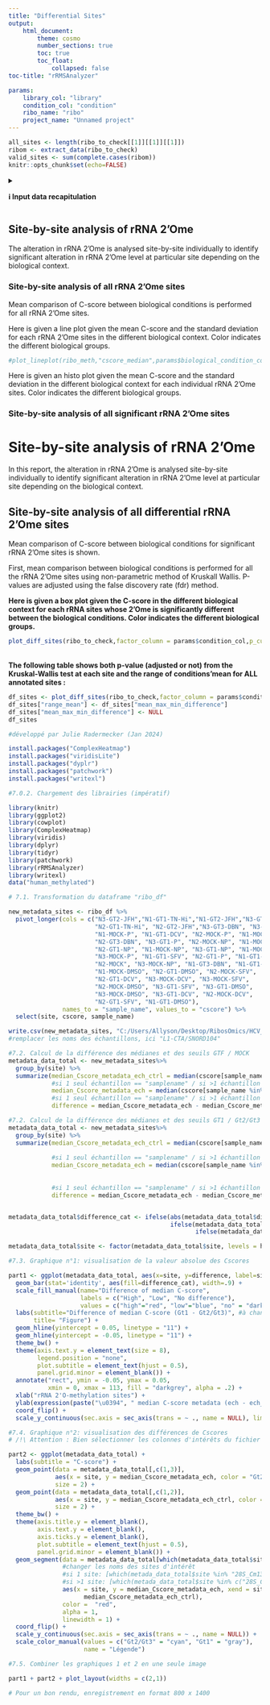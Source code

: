 ```yaml
---
title: "Differential Sites"
output: 
    html_document:
        theme: cosmo
        number_sections: true
        toc: true
        toc_float:
            collapsed: false
toc-title: "rRMSAnalyzer"

params:
    library_col: "library"
    condition_col: "condition"
    ribo_name: "ribo"
    project_name: "Unnamed project"
---
```

```r
all_sites <- length(ribo_to_check[[1]][[1]][[1]])
ribom <- extract_data(ribo_to_check)
valid_sites <- sum(complete.cases(ribom))
knitr::opts_chunk$set(echo=FALSE)
```

<details>

<summary>

<b> ℹ️ Input data recapitulation </b>

</summary>
Project name : **`r params$project_name`**<br><br>
RiboClass Name : **`r params$ribo_name`**. <br> Number of uploaded samples: **`r length(ribo_to_check[[1]])`** samples. <br> RNA(s) used by the coverage tool: **`r as.character(ribo_to_check[["rna_names"]][["original_name"]])`** <br> There are **`r as.character(all_sites)`** genomic positions.


__**C-score**__ <br>
Method of computation : **`r as.character(ribo_to_check["cscore_method"])`** <br>
Window length : **`r as.character(ribo_to_check["cscore_window"])`**<br>
**`r as.character(valid_sites)`** genomic positions with a valid
C-score in all samples.
<br>
<br>
__**ComBat-seq**__<br>
ComBat-seq correction ?
**`r ifelse(is.null(ribo_to_check[["combatSeq_count"]]),"No","Yes")`** <br>
Metadata used for ComBat-seq :
**`r ifelse(is.null(ribo_to_check[["col_used_combatSeq"]]),"None",as.character(ribo_to_check["col_used_combatSeq"]))`**

</details>

## Site-by-site analysis of rRNA 2'Ome

The alteration in rRNA 2'Ome is analysed site-by-site individually to identify significant alteration in rRNA 2'Ome level at particular site depending on the biological context.

### Site-by-site analysis of all rRNA 2'Ome sites {.tabset}

Mean comparison of C-score between biological conditions is performed for all rRNA 2'Ome sites.

Here is given a line plot given the mean C-score and the standard deviation for each rRNA 2'Ome sites in the different biological context. Color indicates the different biological groups.

```r
#plot_lineplot(ribo_meth,"cscore_median",params$biological_condition_col)
```

Here is given an histo plot given the mean C-score and the standard deviation in the different biological context for each individual rRNA 2'Ome sites. Color indicates the different biological groups.


### Site-by-site analysis of all significant rRNA 2'Ome sites {.tabset}


# Site-by-site analysis of rRNA 2'Ome

In this report, the alteration in rRNA 2'Ome is analysed site-by-site individually to identify significant alteration in rRNA 2'Ome level at particular site depending on the biological context.

## Site-by-site analysis of all differential rRNA 2'Ome sites

Mean comparison of C-score between biological conditions for significant rRNA 2'Ome sites is shown.

First, mean comparison between biological conditions is performed for all the rRNA 2'Ome sites using non-parametric method of Kruskall Wallis. P-values are adjusted using the false discovery rate (fdr) method. 

**Here is given a box plot given the C-score in the different biological context for each rRNA sites whose 2'Ome is significantly different between the biological conditions. Color indicates the different biological groups.**

```r
plot_diff_sites(ribo_to_check,factor_column = params$condition_col,p_cutoff = 0.1)
```

<br>
**The following table shows both p-value (adjusted or not) from the Kruskal-Wallis test at each site and the range of conditions'mean for ALL annotated sites :**

```r
df_sites <- plot_diff_sites(ribo_to_check,factor_column = params$condition_col,object_only = TRUE)
df_sites["range_mean"] <- df_sites["mean_max_min_difference"]
df_sites["mean_max_min_difference"] <- NULL
df_sites
```

```r
#développé par Julie Radermecker (Jan 2024)

install.packages("ComplexHeatmap")
install.packages("viridisLite")
install.packages("dyplr")
install.packages("patchwork")
install.packages("writexl")

#7.0.2. Chargement des librairies (impératif)

library(knitr)
library(ggplot2)
library(cowplot)
library(ComplexHeatmap)
library(viridis)
library(dplyr)
library(tidyr)
library(patchwork)
library(rRMSAnalyzer)
library(writexl)
data("human_methylated")

# 7.1. Transformation du dataframe "ribo_df"

new_metadata_sites <- ribo_df %>%
  pivot_longer(cols = c("N3-GT2-JFH","N1-GT1-TN-Hi","N1-GT2-JFH","N3-GT1-TN-Hi",
                        "N2-GT1-TN-Hi", "N2-GT2-JFH","N3-GT3-DBN", "N3-MOCK", 
                        "N1-MOCK-P", "N1-GT1-DCV", "N2-MOCK-P", "N1-MOCK-SFV",
                        "N2-GT3-DBN", "N3-GT1-P", "N2-MOCK-NP", "N1-MOCK-DCV", 
                        "N2-GT1-NP", "N1-MOCK-NP", "N3-GT1-NP", "N1-MOCK",
                        "N3-MOCK-P", "N1-GT1-SFV", "N2-GT1-P", "N1-GT1-P",
                        "N2-MOCK", "N3-MOCK-NP", "N1-GT3-DBN", "N1-GT1-NP",
                        "N1-MOCK-DMSO", "N2-GT1-DMSO", "N2-MOCK-SFV", 
                        "N2-GT1-DCV", "N3-MOCK-DCV", "N3-MOCK-SFV",
                        "N2-MOCK-DMSO", "N3-GT1-SFV", "N3-GT1-DMSO",
                        "N3-MOCK-DMSO", "N3-GT1-DCV", "N2-MOCK-DCV", 
                        "N2-GT1-SFV", "N1-GT1-DMSO"),
               names_to = "sample_name", values_to = "cscore") %>% 
  select(site, cscore, sample_name)

write.csv(new_metadata_sites, "C:/Users/Allyson/Desktop/RibosOmics/HCV_Catez/HCV_Catez/score_per_site.csv")
#remplacer les noms des échantillons, ici "L1-CTA/SNORD104" 

#7.2. Calcul de la différence des médianes et des seuils GTF / MOCK
metadata_data_total <- new_metadata_sites%>%
  group_by(site) %>%
  summarize(median_Cscore_metadata_ech_ctrl = median(cscore[sample_name %in% c("N3-MOCK", "N1-MOCK","N2-MOCK")]), # indiquer le nom de l'échantillon 
            #si 1 seul échantillon == "samplename" / si >1 échantillon %in% c("samplename1", "samplename2")
            median_Cscore_metadata_ech = median(cscore[sample_name %in% c("N1-GT1-TN-Hi","N3-GT1-TN-Hi", "N2-GT1-TN-Hi")]), # indiquer le nom de l'échantillon
            #si 1 seul échantillon == "samplename" / si >1 échantillon %in% c("samplename1", "samplename2")
            difference = median_Cscore_metadata_ech - median_Cscore_metadata_ech_ctrl)

#7.2. Calcul de la différence des médianes et des seuils GT1 / Gt2/Gt3
metadata_data_total <- new_metadata_sites%>%
  group_by(site) %>%
  summarize(median_Cscore_metadata_ech_ctrl = median(cscore[sample_name %in% c("N1-GT1-TN-Hi","N3-GT1-TN-Hi", 
                                                                               "N2-GT1-TN-Hi")]), # indiquer le nom de l'échantillon 
            #si 1 seul échantillon == "samplename" / si >1 échantillon %in% c("samplename1", "samplename2")
            median_Cscore_metadata_ech = median(cscore[sample_name %in% c("N3-GT2-JFH","N1-GT2-JFH",
                                                                          "N2-GT2-JFH","N3-GT3-DBN","N2-GT3-DBN",
                                                                          "N1-GT3-DBN" )]), # indiquer le nom de l'échantillon
            #si 1 seul échantillon == "samplename" / si >1 échantillon %in% c("samplename1", "samplename2")
            difference = median_Cscore_metadata_ech - median_Cscore_metadata_ech_ctrl)


metadata_data_total$difference_cat <- ifelse(abs(metadata_data_total$difference) < 0.05, "no", 
                                             ifelse(metadata_data_total$difference > 0.05, "high",
                                                    ifelse(metadata_data_total$difference < 0.05, "low", "ok")))

metadata_data_total$site <- factor(metadata_data_total$site, levels = human_methylated$Nomenclature)

#7.3. Graphique n°1: visualisation de la valeur absolue des Cscores

part1 <- ggplot(metadata_data_total, aes(x=site, y=difference, label=site)) +
  geom_bar(stat='identity', aes(fill=difference_cat), width=.9) +
  scale_fill_manual(name="Difference of median C-score",
                    labels = c("High", "Low", "No difference"),
                    values = c("high"="red", "low"="blue", "no" = "darkgrey")) +
  labs(subtitle="Difference of median C-score (Gt1 - Gt2/Gt3)", #à changer
       title= "Figure") +
  geom_hline(yintercept = 0.05, linetype = "11") +
  geom_hline(yintercept = -0.05, linetype = "11") +
  theme_bw() +
  theme(axis.text.y = element_text(size = 8),
        legend.position = "none",
        plot.subtitle = element_text(hjust = 0.5),
        panel.grid.minor = element_blank()) +
  annotate("rect", ymin = -0.05, ymax = 0.05,
           xmin = 0, xmax = 113, fill = "darkgrey", alpha = .2) +
  xlab("rRNA 2'O-methylation sites") +
  ylab(expression(paste("\u0394", " median C-score metadata (ech - ech_ctrl)"))) +
  coord_flip() +
  scale_y_continuous(sec.axis = sec_axis(trans = ~ ., name = NULL), limits = c(-1, 1))

#7.4. Graphique n°2: visualisation des différences de Cscores 
# /!\ Attention : Bien sélectionner les colonnes d'intérêts du fichier "metadata_data_total dans "c(1,3)",...  

part2 <- ggplot(metadata_data_total) +
  labs(subtitle = "C-score") +
  geom_point(data = metadata_data_total[,c(1,3)],
             aes(x = site, y = median_Cscore_metadata_ech, color = "Gt2/Gt3"), 
             size = 2) +
  geom_point(data = metadata_data_total[,c(1,2)],
             aes(x = site, y = median_Cscore_metadata_ech_ctrl, color = "Gt1"),
             size = 2) +
  theme_bw() +
  theme(axis.title.y = element_blank(),
        axis.text.y = element_blank(),
        axis.ticks.y = element_blank(),
        plot.subtitle = element_text(hjust = 0.5),
        panel.grid.minor = element_blank()) +
  geom_segment(data = metadata_data_total[which(metadata_data_total$site %in% c("28S_Am1310", "18S_Gm1447", "18S_Cm1272")), ], 
               #changer les noms des sites d'intérêt
               #si 1 site: [which(metada_data_total$site %in% "28S_Cm1327"), ]
               #si >1 site: [which(metada_data_total$site %in% c("28S_Cm1327", "18S_Gm1447")),]
               aes(x = site, y = median_Cscore_metadata_ech, xend = site, yend =
                     median_Cscore_metadata_ech_ctrl),
               color =  "red",
               alpha = 1,
               linewidth = 1) +
  coord_flip() +
  scale_y_continuous(sec.axis = sec_axis(trans = ~ ., name = NULL)) +
  scale_color_manual(values = c("Gt2/Gt3" = "cyan", "Gt1" = "gray"),
                     name = "Légende")

#7.5. Combiner les graphiques 1 et 2 en une seule image 

part1 + part2 + plot_layout(widths = c(2,1))

# Pour un bon rendu, enregistrement en format 800 x 1400 
```

